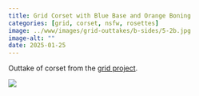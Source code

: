 ```yaml
---
title: Grid Corset with Blue Base and Orange Boning
categories: [grid, corset, nsfw, rosettes]
image: ../www/images/grid-outtakes/b-sides/5-2b.jpg
image-alt: ""
date: 2025-01-25
---
```


Outtake of corset from the [grid project](/posts/2025-01-27_grid-project.html).

![](../www/images/grid-outtakes/b-sides/5-2b.jpg)

